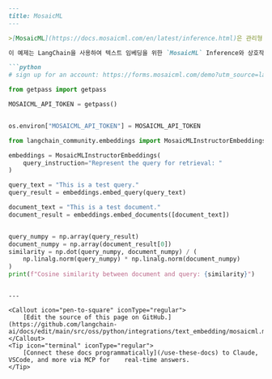 ```markdown
---
title: MosaicML
---

>[MosaicML](https://docs.mosaicml.com/en/latest/inference.html)은 관리형 추론 서비스를 제공합니다. 다양한 오픈소스 모델을 사용하거나 자체 모델을 배포할 수 있습니다.

이 예제는 LangChain을 사용하여 텍스트 임베딩을 위한 `MosaicML` Inference와 상호작용하는 방법을 다룹니다.

```python
# sign up for an account: https://forms.mosaicml.com/demo?utm_source=langchain

from getpass import getpass

MOSAICML_API_TOKEN = getpass()
```

```python

os.environ["MOSAICML_API_TOKEN"] = MOSAICML_API_TOKEN
```

```python
from langchain_community.embeddings import MosaicMLInstructorEmbeddings
```

```python
embeddings = MosaicMLInstructorEmbeddings(
    query_instruction="Represent the query for retrieval: "
)
```

```python
query_text = "This is a test query."
query_result = embeddings.embed_query(query_text)
```

```python
document_text = "This is a test document."
document_result = embeddings.embed_documents([document_text])
```

```python

query_numpy = np.array(query_result)
document_numpy = np.array(document_result[0])
similarity = np.dot(query_numpy, document_numpy) / (
    np.linalg.norm(query_numpy) * np.linalg.norm(document_numpy)
)
print(f"Cosine similarity between document and query: {similarity}")
```
```

---

<Callout icon="pen-to-square" iconType="regular">
    [Edit the source of this page on GitHub.](https://github.com/langchain-ai/docs/edit/main/src/oss/python/integrations/text_embedding/mosaicml.mdx)
</Callout>
<Tip icon="terminal" iconType="regular">
    [Connect these docs programmatically](/use-these-docs) to Claude, VSCode, and more via MCP for    real-time answers.
</Tip>
